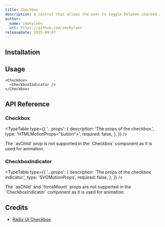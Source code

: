 ```yaml
---
title: Checkbox
description: A control that allows the user to toggle between checked and not checked.
author:
  name: imskyleen
  url: https://github.com/imskyleen
releaseDate: 2025-09-07
---
```


<ComponentPreview name="demo-primitives-radix-checkbox" />

## Installation

<ComponentInstallation name="primitives-radix-checkbox" />

## Usage

```tsx
<Checkbox>
  <CheckboxIndicator />
</Checkbox>
```

## API Reference

### Checkbox

<ExternalLink
  href="https://www.radix-ui.com/primitives/docs/components/checkbox#root"
  text="Radix UI API Reference - Checkbox.Root"
/>

<TypeTable
  type={{
    '...props': {
      description: 'The props of the checkbox.',
      type: 'HTMLMotionProps<"button">',
      required: false,
    },
  }}
/>

<Callout type="info">
  The `asChild` prop is not supported in the `Checkbox` component as it is used
  for animation.
</Callout>

### CheckboxIndicator

<ExternalLink
  href="https://www.radix-ui.com/primitives/docs/components/checkbox#indicator"
  text="Radix UI API Reference - Checkbox.Indicator"
/>

<TypeTable
  type={{
    '...props': {
      description: 'The props of the checkbox indicator.',
      type: 'SVGMotionProps<SVGSVGElement>',
      required: false,
    },
  }}
/>

<Callout type="info">
  The `asChild` and `forceMount` props are not supported in the
  `CheckboxIndicator` component as it is used for animation.
</Callout>

## Credits

- [Radix UI Checkbox](https://www.radix-ui.com/primitives/docs/components/checkbox)
